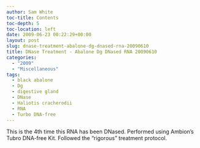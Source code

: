 ```yaml
---
author: Sam White
toc-title: Contents
toc-depth: 5
toc-location: left
date: 2009-06-23 00:22:29+00:00
layout: post
slug: dnase-treatment-abalone-dg-dnased-rna-20090610
title: DNase Treatment - Abalone Dg DNased RNA 20090610
categories:
  - "2009"
  - "Miscellaneous"
tags:
  - black abalone
  - Dg
  - digestive gland
  - DNase
  - Haliotis cracherodii
  - RNA
  - Turbo DNA-free
---
```


This is the 4th time this RNA has been DNased. Performed using Ambion's Tubro DNA-free Kit. Followed the "rigorous" treatment protocol.
